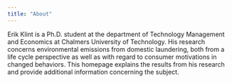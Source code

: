 ```yaml
---
title: "About"
---
```


Erik Klint is a Ph.D. student at the department of Technology Management and Economics at Chalmers University of Technology. His research concerns environmental emissions from domestic laundering, both from a life cycle perspective as well as with regard to consumer motivations in changed behaviors. This homepage explains the results from his research and provide additional information concerning the subject. 


